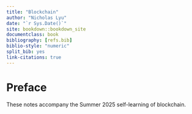 ```yaml
---
title: "Blockchain"
author: "Nicholas Lyu"
date: "`r Sys.Date()`"
site: bookdown::bookdown_site
documentclass: book
bibliography: [refs.bib]
biblio-style: "numeric"
split_bib: yes
link-citations: true
---
```


\usepackage{cancel}
\usepackage{amsmath, amsfonts}
\usepackage{bm}
\newcommand{\pd}[1]{\partial_{#1}}

\newcommand{\mbb}{\mathbb}
\newcommand{\mbf}{\mathbf}
\newcommand{\mb}{\boldsymbol}
\newcommand{\mrm}{\mathrm}
\newcommand{\mca}{\mathcal}
\newcommand{\mfk}{\mathfrak}
\newcommand{\tr}{\mrm{tr}} 
\newcommand{\df}{\dfrac}
\newcommand{\la}{\langle}
\newcommand{\ra}{\rangle}
\newcommand{\dag}{\dagger}

\newcommand{\Cl}{\mca C}
\newcommand{\Gr}{\mca G}
\newcommand{\Pf}{\mrm{Pf}}
\newcommand{\Pa}{\mca P}
\newcommand{\R}{\mbb R}
\newcommand{\Exp}{\mbb{E}}
\newcommand{\m}{\mrm}
\newcommand{\EV}[1]{\mathop{\mathbb{E}}\limits_{#1}}
\newcommand{\EEV}[2]{%
  \mathop{\mathbb{E}}\limits_{\substack{#1 \\ #2}}}
\newcommand{\argmax}[1]{\operatorname*{arg\,max}_{#1}}

\newcommand{\poly}{\mrm{poly}}



# Preface {-}
These notes accompany the Summer 2025 self-learning of blockchain. 